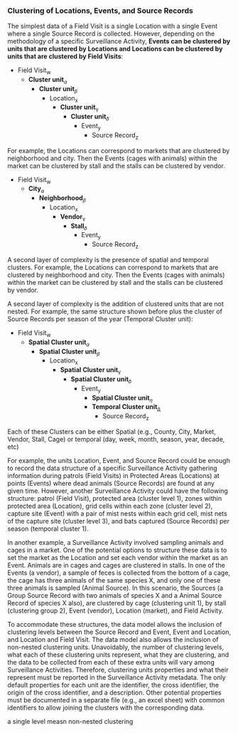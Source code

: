 <!-- # Grouping of Locations, Events, and Sources {.unnumbered} -->

### Clustering of Locations, Events, and Source Records


<!-- Locations can be clustered in larger nested or non-nested spatial units if needed. For a detail explanation, see "Clustering of Locations, Events, and Source Records" section below. -->


<!-- Events can be clustered in nested or non-nested spatial units smaller than Locations if needed and also in nested and non-nested temporal clusters (Events, and therefore, Source Records, are the only unit that can be clustered by a temporal group). For a detail explanation, see "Clustering of Locations, Events, and Source Records" section below. -->

<!-- Using a clustering variable, it is possible to track that the Specimens are coming from the same cage, in one case with animals and in the last one without animals (clustering the Sources coming from the same cage).  -->

The simplest data of a Field Visit is a single Location with a single Event where a single Source Record is collected. However, depending on the methodology of a specific Surveillance Activity, **Events can be clustered by units that are clustered by Locations and Locations can be clustered by units that are clustered by Field Visits**: 

- Field Visit<sub>w</sub>
  - **Cluster unit**<sub>𝛼</sub>
    - **Cluster unit**<sub>𝛽</sub>
      - Location<sub>x</sub>
        - **Cluster unit**<sub>γ</sub>
          - **Cluster unit**<sub>𝛿</sub>
            - Event<sub>y</sub>
                - Source Record<sub>z</sub>
                

For example, the Locations can correspond to markets that are clustered by neighborhood and city. Then the Events (cages with animals) within the market can be clustered by stall and the stalls can be clustered by vendor.

- Field Visit<sub>w</sub>
  - **City**<sub>𝛼</sub>
    - **Neighborhood**<sub>𝛽</sub>
      - Location<sub>x</sub>
        - **Vendor**<sub>γ</sub>
          - **Stall**<sub>𝛿</sub>
            - Event<sub>y</sub>
                - Source Record<sub>z</sub>
                
A second layer of complexity is the presence of spatial and temporal clusters. For example, the Locations can correspond to markets that are clustered by neighborhood and city. Then the Events (cages with animals) within the market can be clustered by stall and the stalls can be clustered by vendor. 

A second layer of complexity is the addition of clustered units that are not nested. For example, the same structure shown before plus the cluster of Source Records per season of the year (Temporal Cluster unit): 

- Field Visit<sub>w</sub>
  - **Spatial Cluster unit**<sub>𝛼</sub>
    - **Spatial Cluster unit**<sub>𝛽</sub>
      - Location<sub>x</sub>
        - **Spatial Cluster unit**<sub>γ</sub>
          - **Spatial Cluster unit**<sub>𝛿</sub>
            - Event<sub>y</sub>
              - **Spatial Cluster unit**<sub>𝜂</sub>
              - **Temporal Cluster unit**<sub>д</sub>
                - Source Record<sub>z</sub>
                
Each of these Clusters can be either Spatial (e.g., County, City, Market, Vendor, Stall, Cage) or temporal (day, week, month, season, year, decade, etc)               
                
                

For example, the units Location, Event, and Source Record could be enough to record the data structure of a specific Surveillance Activity gathering information during patrols (Field Visits) in Protected Areas (Locations) at points (Events) where dead animals (Source Records) are found at any given time. However, another Surveillance Activity could have the following structure: patrol (Field Visit), protected area (cluster level 1), zones within protected area (Location), grid cells within each zone (cluster level 2), capture site (Event) with a pair of mist nests within each grid cell, mist nets of the capture site (cluster level 3), and bats captured (Source Records) per season (temporal cluster 1).

<!-- Further characteristics of each clustering unit, whether static or time dependent through the Surveillance Activity period, should be prepared in a file, such as an excel sheet, with columns with the identifiers of all relevant units (Location grouping units. Event grouping units that are not the Location, and Source Record grouping units that are not the Event) and  attached it at the corresponding level. A recommendation is to prepared a sheet for the features of all spatio temporal grouping units visited during a Field Visit and attach it at this level (Field Visit). The columns with the identifiers will allow joining the data of the corresponding Field Visit (Locations, Events, Source Records, grouping units) with the attached and spatial data. -->

In another example, a Surveillance Activity involved sampling animals and cages in a market. One of the potential options to structure these data is to set the market as the Location and set each vendor within the market as an Event. Animals are in cages and cages are clustered in stalls. In one of the Events (a vendor), a sample of feces is collected from the bottom of a cage, the cage has three animals of the same species X, and only one of these three animals is sampled (Animal Source). In this scenario, the Sources (a Group Source Record with two animals of species X and a Animal Source Record of species X also), are clustered by cage (clustering unit 1), by stall (clustering group 2), Event (vendor), Location (market), and Field Activity.

To accommodate these structures, the data model allows the inclusion of clustering levels between the Source Record and Event, Event and Location, and Location and Field Visit. The data model also allows the inclusion of non-nested clustering units. Unavoidably, the number of clustering levels, what each of these clustering units represent, what they are clustering, and the data to be collected from each of these extra units will vary among Surveillance Activities. Therefore, clustering units properties and what their represent must be reported in the Surveillance Activity metadata. The only default properties for each unit are the identifier, the cross identifier, the origin of the cross identifier, and a description. Other potential properties must be documented in a separate file (e.g., an 
excel sheet) with common identifiers to allow joining the clusters with the corresponding data.

 a single level measn non-nested clustering
